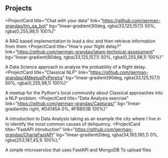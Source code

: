 ## Projects
<ProjectCard
  title="Chat with your data"
  link="https://github.com/german-grandas/llm_qa_bot"
  bg="linear-gradient(90deg, rgba(33,125,157,1) 50%, rgba(0,255,98,1) 100%)"
>
  A RAG based implementation to load a doc and then retrieve information from them
</ProjectCard>
<ProjectCard
  title="How's your flight delay?"
  link="https://github.com/german-grandas/latam-technical-assessment"
  bg="linear-gradient(90deg, rgba(33,125,157,1) 50%, rgba(0,255,98,1) 100%)"
>
  A Data Science approach to analyse the probability of a flight delay. 
</ProjectCard>
<ProjectCard
  title="Classical NLP"
  link="https://github.com/german-grandas/4MeetupPyPereira"
  bg="linear-gradient(90deg, rgba(33,125,157,1) 50%, rgba(0,255,98,1) 100%)"
>
  A meetup for the Python's local community about Classical approaches into a
  NLP problem.
</ProjectCard>
<ProjectCard
  title="Data Analysis exercise"
  link="https://github.com/german-grandas/Capturas/"
  bg="linear-gradient(to right, #D4145A 0%, #FBB03B 100%)"
>
  A introduction to Data Analysis taking as an example the city where I live in
  to identify the most common causes of deliquency.
</ProjectCard>
<ProjectCard
  title="FastAPI introduction"
  link="https://github.com/german-grandas/CharlaFastAPI"
  bg="linear-gradient(0deg, rgba(34,193,195,1) 0%, rgba(253,187,45,1) 100%);"
>
  A simple microservice that uses FastAPI and MongoDB To upload files
</ProjectCard>
